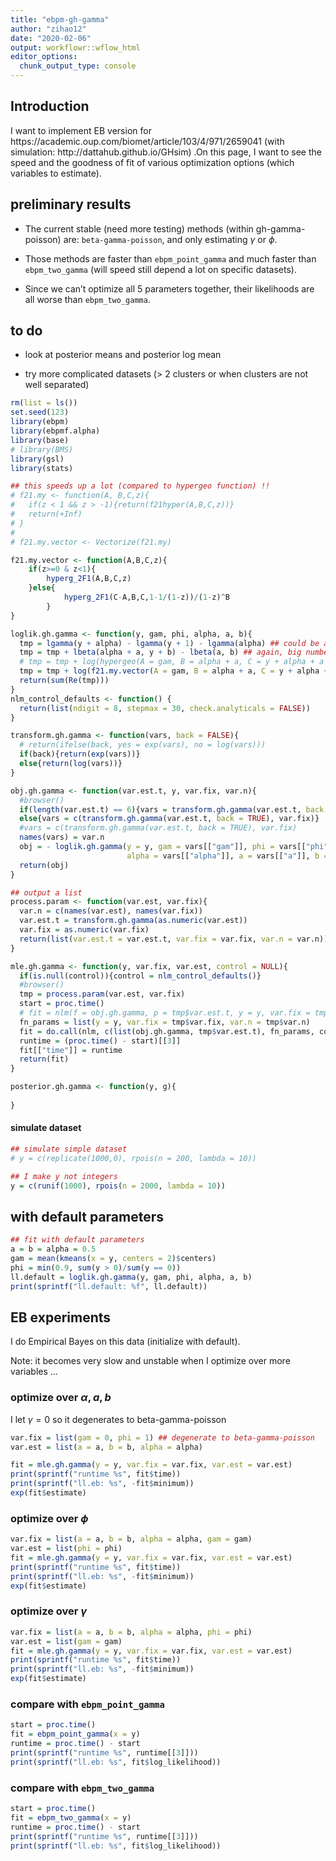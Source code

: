 ```yaml
---
title: "ebpm-gh-gamma"
author: "zihao12"
date: "2020-02-06"
output: workflowr::wflow_html
editor_options:
  chunk_output_type: console
---
```


## Introduction
I want to implement EB version for https://academic.oup.com/biomet/article/103/4/971/2659041 (with simulation: http://dattahub.github.io/GHsim) .On this page, I want to see the speed and the goodness of fit of various optimization options (which variables to estimate). 



## preliminary results
* The current stable (need more testing) methods (within gh-gamma-poisson) are: `beta-gamma-poisson`, and only estimating $\gamma$ or $\phi$. 

* Those methods are faster than `ebpm_point_gamma` and much faster than `ebpm_two_gamma` (will speed still depend a lot on specific datasets). 

* Since we can't optimize all 5 parameters together, their likelihoods are all worse than `ebpm_two_gamma`. 

## to do
* look at posterior means and posterior log mean

* try more complicated datasets (> 2 clusters or when clusters are not well separated)

```r
rm(list = ls())
set.seed(123)
library(ebpm)
library(ebpmf.alpha)
library(base)
# library(BMS)
library(gsl)
library(stats)
```

```r
## this speeds up a lot (compared to hypergeo function) !!
# f21.my <- function(A, B,C,z){
#   if(z < 1 && z > -1){return(f21hyper(A,B,C,z))}
#   return(+Inf)
# }
# 
# f21.my.vector <- Vectorize(f21.my)

f21.my.vector <- function(A,B,C,z){
    if(z>=0 & z<1){
        hyperg_2F1(A,B,C,z)
    }else{
            hyperg_2F1(C-A,B,C,1-1/(1-z))/(1-z)^B
        }
}

loglik.gh.gamma <- function(y, gam, phi, alpha, a, b){
  tmp = lgamma(y + alpha) - lgamma(y + 1) - lgamma(alpha) ## could be a problem when big number adds small number
  tmp = tmp + lbeta(alpha + a, y + b) - lbeta(a, b) ## again, big number add small number ..
  # tmp = tmp + log(hypergeo(A = gam, B = alpha + a, C = y + alpha + a + b, z = 1 - phi)) - log(hypergeo(A = gam, B = a, C = a + b, z = 1 - phi))
  tmp = tmp + log(f21.my.vector(A = gam, B = alpha + a, C = y + alpha + a + b, z = 1 - phi)) - log(f21.my.vector(A = gam, B = a, C = a + b, z = 1 - phi))
  return(sum(Re(tmp)))
}
nlm_control_defaults <- function() {
  return(list(ndigit = 8, stepmax = 30, check.analyticals = FALSE))
}
```


```r
transform.gh.gamma <- function(vars, back = FALSE){
  # return(ifelse(back, yes = exp(vars), no = log(vars)))
  if(back){return(exp(vars))}
  else{return(log(vars))}
}

obj.gh.gamma <- function(var.est.t, y, var.fix, var.n){
  #browser()
  if(length(var.est.t) == 6){vars = transform.gh.gamma(var.est.t, back = TRUE)}
  else{vars = c(transform.gh.gamma(var.est.t, back = TRUE), var.fix)}
  #vars = c(transform.gh.gamma(var.est.t, back = TRUE), var.fix)
  names(vars) = var.n
  obj = - loglik.gh.gamma(y = y, gam = vars[["gam"]], phi = vars[["phi"]], 
                          alpha = vars[["alpha"]], a = vars[["a"]], b = vars[["b"]])
  return(obj)
}

## output a list
process.param <- function(var.est, var.fix){
  var.n = c(names(var.est), names(var.fix))
  var.est.t = transform.gh.gamma(as.numeric(var.est))
  var.fix = as.numeric(var.fix)
  return(list(var.est.t = var.est.t, var.fix = var.fix, var.n = var.n))
}

mle.gh.gamma <- function(y, var.fix, var.est, control = NULL){
  if(is.null(control)){control = nlm_control_defaults()}
  #browser()
  tmp = process.param(var.est, var.fix)
  start = proc.time()
  # fit = nlm(f = obj.gh.gamma, p = tmp$var.est.t, y = y, var.fix = tmp$var.fix, var.n = tmp$var.n)
  fn_params = list(y = y, var.fix = tmp$var.fix, var.n = tmp$var.n)
  fit = do.call(nlm, c(list(obj.gh.gamma, tmp$var.est.t), fn_params, control))
  runtime = (proc.time() - start)[[3]]
  fit[["time"]] = runtime
  return(fit)
}

posterior.gh.gamma <- function(y, g){
  
}
```






#### simulate dataset
```r
## simulate simple dataset
# y = c(replicate(1000,0), rpois(n = 200, lambda = 10))

## I make y not integers
y = c(runif(1000), rpois(n = 2000, lambda = 10))
```
 
## with default parameters
```r
## fit with default parameters
a = b = alpha = 0.5
gam = mean(kmeans(x = y, centers = 2)$centers)
phi = min(0.9, sum(y > 0)/sum(y == 0))
ll.default = loglik.gh.gamma(y, gam, phi, alpha, a, b)
print(sprintf("ll.default: %f", ll.default))
```

## EB experiments 
I do Empirical Bayes on this data (initialize with default).

Note: it becomes very slow and unstable when I optimize over more variables ...

<!-- ### optimize over $\gamma, \phi, \alpha, a, b$ -->
<!-- ```{r warning=FALSE, message=FALSE} -->
<!-- var.fix = list() -->
<!-- var.est = list(gam = gam, phi = phi, alpha = alpha, a = a, b = b) -->
<!-- fit = mle.gh.gamma(y = y, var.fix = var.fix, var.est = var.est) -->
<!-- print(sprintf("runtime %s", fit$time)) -->
<!-- print(sprintf("ll.eb: %s", -fit$minimum)) -->
<!-- exp(fit$estimate) -->
<!-- ``` -->

<!-- ### optimize over $\gamma, \phi, \alpha$ -->
<!-- ```{r warning=FALSE, message=FALSE} -->
<!-- var.fix = list(a = a, b = b) -->
<!-- var.est = list(gam = gam, phi = phi, alpha = alpha) -->
<!-- fit = mle.gh.gamma(y = y, var.fix = var.fix, var.est = var.est) -->
<!-- print(sprintf("runtime %s", fit$time)) -->
<!-- print(sprintf("ll.eb: %s", -fit$minimum)) -->
<!-- exp(fit$estimate) -->
<!-- ``` -->

### optimize over $\alpha, a, b$
I let $\gamma = 0$ so it degenerates to beta-gamma-poisson
```r
var.fix = list(gam = 0, phi = 1) ## degenerate to beta-gamma-poisson
var.est = list(a = a, b = b, alpha = alpha)

fit = mle.gh.gamma(y = y, var.fix = var.fix, var.est = var.est)
print(sprintf("runtime %s", fit$time))
print(sprintf("ll.eb: %s", -fit$minimum))
exp(fit$estimate)
```
<!-- ### optimize over $\gamma, \phi$ -->
<!-- ```{r warning=FALSE, message=FALSE} -->
<!-- var.fix = list(a = a, b = b, alpha = alpha) -->
<!-- var.est = list(gam = gam, phi = phi) -->
<!-- fit = mle.gh.gamma(y = y, var.fix = var.fix, var.est = var.est) -->
<!-- print(sprintf("runtime %s", fit$time)) -->
<!-- print(sprintf("ll.eb: %s", -fit$minimum)) -->
<!-- exp(fit$estimate) -->
<!-- ``` -->


### optimize over $\phi$
```r
var.fix = list(a = a, b = b, alpha = alpha, gam = gam)
var.est = list(phi = phi)
fit = mle.gh.gamma(y = y, var.fix = var.fix, var.est = var.est)
print(sprintf("runtime %s", fit$time))
print(sprintf("ll.eb: %s", -fit$minimum))
exp(fit$estimate)

```

### optimize over $\gamma$
```r
var.fix = list(a = a, b = b, alpha = alpha, phi = phi)
var.est = list(gam = gam)
fit = mle.gh.gamma(y = y, var.fix = var.fix, var.est = var.est)
print(sprintf("runtime %s", fit$time))
print(sprintf("ll.eb: %s", -fit$minimum))
exp(fit$estimate)

```

### compare with `ebpm_point_gamma`
```r
start = proc.time()
fit = ebpm_point_gamma(x = y)
runtime = proc.time() - start
print(sprintf("runtime %s", runtime[[3]]))
print(sprintf("ll.eb: %s", fit$log_likelihood))
```

### compare with `ebpm_two_gamma`
```r
start = proc.time()
fit = ebpm_two_gamma(x = y)
runtime = proc.time() - start
print(sprintf("runtime %s", runtime[[3]]))
print(sprintf("ll.eb: %s", fit$log_likelihood))
```


